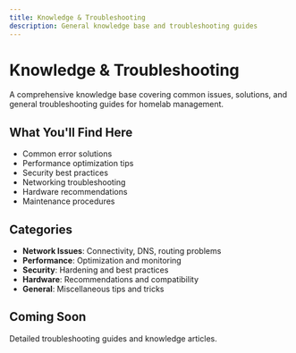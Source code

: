 ```yaml
---
title: Knowledge & Troubleshooting
description: General knowledge base and troubleshooting guides
---
```


# Knowledge & Troubleshooting

A comprehensive knowledge base covering common issues, solutions, and general troubleshooting guides for homelab management.

## What You'll Find Here

- Common error solutions
- Performance optimization tips
- Security best practices
- Networking troubleshooting
- Hardware recommendations
- Maintenance procedures

## Categories

- **Network Issues**: Connectivity, DNS, routing problems
- **Performance**: Optimization and monitoring
- **Security**: Hardening and best practices
- **Hardware**: Recommendations and compatibility
- **General**: Miscellaneous tips and tricks

## Coming Soon

Detailed troubleshooting guides and knowledge articles.